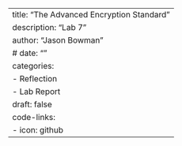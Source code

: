 ---
title: "The Advanced Encryption Standard"
description: "Lab 7"
author: "Jason Bowman"
# date: ""
categories:
  - Reflection
  - Lab Report
draft: false
code-links:
  - icon: github
---